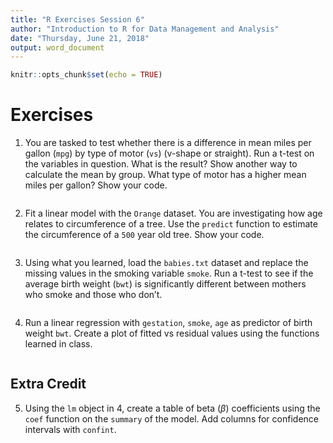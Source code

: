 ```yaml
---
title: "R Exercises Session 6"
author: "Introduction to R for Data Management and Analysis"
date: "Thursday, June 21, 2018"
output: word_document
---
```


```r
knitr::opts_chunk$set(echo = TRUE)
```

# Exercises

1. You are tasked to test whether there is a difference in mean miles per gallon (`mpg`) by type of motor (`vs`) (v-shape or straight). Run a t-test on the variables in question. What is the result? Show another way to calculate the mean by group. What type of motor has a higher mean miles per gallon? Show your code.

```r

```

2. Fit a linear model with the `Orange` dataset. You are investigating how age relates to circumference of a tree. Use the `predict` function to estimate the circumference of a `500` year old tree. Show your code. 

```r

```

3. Using what you learned, load the `babies.txt` dataset and replace the missing values in the smoking variable `smoke`. Run a t-test to see if the average birth weight (`bwt`) is significantly different between mothers who smoke and those who don't.

```r

```

4. Run a linear regression with `gestation`, `smoke`, `age` as predictor of birth weight `bwt`. Create a plot of fitted vs residual values using the functions learned in class. 

```r

```

## Extra Credit 

5. Using the `lm` object in 4, create a table of beta ($\beta$) coefficients using the `coef` function on the `summary` of the model. Add columns for confidence intervals with `confint`.

```r

```

